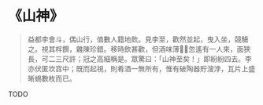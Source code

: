# 《山神》

> 益都李會斗，偶山行，值數人籍地飲。見李至，歡然並起，曳入坐，競觴之。視其柈饌，雜陳珍錯。移時飲甚歡，但酒味薄，忽遙有一人來，面狹長，可二三尺許；冠之高細稱是。眾驚曰：「山神至矣！」即紛紛四去。李亦伏匿坎窞中；既而起視，則肴酒一無所有，惟有破陶器貯溲浡，瓦片上盛晰蜴數枚而已。

TODO
